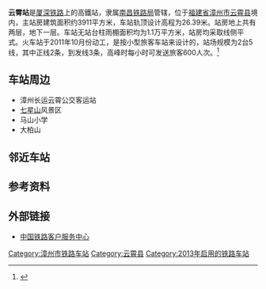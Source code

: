 {{Expand|time=2014-07-07T04:53:37+00:00}}
{{Infobox China railway station
|车站名称 = 云霄站
|图片 = CRH 1A in Yunxiao Station.jpg
|图片介绍 = 
|车站拼音 = Yunxiao
|英文名称 = Yunxiao Railway Station
|车站代码 = 65886
|电报码 = YBS
|拼音码 = YXI
|车站位置 = [[中国|中国]][[福建省|福建省]][[漳州市|漳州市]][[云霄县|云霄县]]
|坐标 = {{coord|23|53|36.91|N|117|21|25.44|E|display=inline,title}}
|归属 = [[南昌铁路局|南昌铁路局]][[漳州车务段|漳州车务段]]
|线路 = [[厦深铁路|厦深铁路]]
|车站等级 = [[四等站_(中国大陆)|四等站]]<ref>{{Citation|title=南昌铁路局关于重新公布车站等级等事项的通知|date=2016-06-20}}</ref>
|月台数目 = 2
|站台面 = 
|股道数目 = 
}}
'''云霄站'''是[[厦深铁路|厦深铁路]]上的高鐵站，隶属[[南昌铁路局|南昌铁路局]]管辖，位于[[福建省|福建省]][[漳州市|漳州市]][[云霄县|云霄县]]境内，主站房建筑面积约3911平方米，车站轨顶设计高程为26.39米。站房地上共有两层，地下一层。车站无站台柱雨棚面积均为1.1万平方米，站房均采取线侧平式。火车站于2011年10月份动工，是按小型旅客车站来设计的，站场规模为2台5线，其中正线2条，到发线3条，高峰时每小时可发送旅客600人次。<ref>{{Cite web |url=http://zz.mnw.cn/yunxiao/xw/703370.html |title=厦深铁路云霄站成周边县区交通枢纽 |accessdate=2016-04-03 |archive-date=2019-07-29 |archive-url=https://web.archive.org/web/20190729021731/http://zz.mnw.cn/yunxiao/xw/703370.html |dead-url=no }}</ref>

==车站周边==
* 漳州长运云霄公交客运站
* [[七星山_(福建)|七星山]]风景区
* 马山小学
* 大柏山

== 邻近车站 ==
{{start rail box|[[中国高速铁路|中国高速铁路]]}}
{{s-inop|[[漳浦站|漳浦]]|往 [[厦门北站|厦门北]]}}
{{s-line|[[厦深铁路|厦深铁路]]}}
{{s-inop|[[诏安站|诏安]]|往 [[深圳北站|深圳北]]}}
{{s-end}}

== 参考资料 ==
{{Reflist}}

== 外部链接 ==
* [http://www.12306.cn/mormhweb/ 中国铁路客户服务中心] {{Wayback|url=http://www.12306.cn/mormhweb/ |date=20180205163941 }}
{{China-rail-stub}}
{{厦深铁路}}
[[Category:漳州市铁路车站|Category:漳州市铁路车站]]
[[Category:云霄县|Category:云霄县]]

[[Category:2013年启用的铁路车站|Category:2013年启用的铁路车站]]